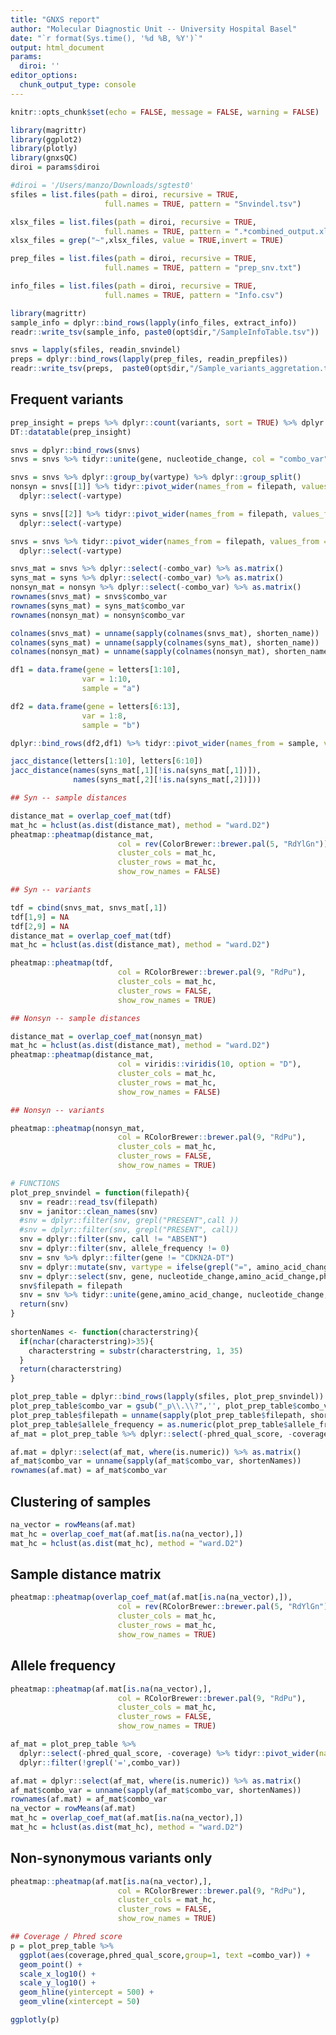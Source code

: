 ```yaml
---
title: "GNXS report"
author: "Molecular Diagnostic Unit -- University Hospital Basel"
date: "`r format(Sys.time(), '%d %B, %Y')`"
output: html_document
params:
  diroi: ''
editor_options: 
  chunk_output_type: console
---
```


```r
knitr::opts_chunk$set(echo = FALSE, message = FALSE, warning = FALSE)
```

```r
library(magrittr)
library(ggplot2)
library(plotly)
library(gnxsQC)
diroi = params$diroi
```


```r
#diroi = '/Users/manzo/Downloads/sgtest0'
sfiles = list.files(path = diroi, recursive = TRUE,
                     full.names = TRUE, pattern = "Snvindel.tsv")

xlsx_files = list.files(path = diroi, recursive = TRUE,
                     full.names = TRUE, pattern = ".*combined_output.xlsx")
xlsx_files = grep("~",xlsx_files, value = TRUE,invert = TRUE)

prep_files = list.files(path = diroi, recursive = TRUE,
                     full.names = TRUE, pattern = "prep_snv.txt")

info_files = list.files(path = diroi, recursive = TRUE,
                     full.names = TRUE, pattern = "Info.csv")
```


```r
library(magrittr)
sample_info = dplyr::bind_rows(lapply(info_files, extract_info))
readr::write_tsv(sample_info, paste0(opt$dir,"/SampleInfoTable.tsv"))

snvs = lapply(sfiles, readin_snvindel)
preps = dplyr::bind_rows(lapply(prep_files, readin_prepfiles))
readr::write_tsv(preps,  paste0(opt$dir,"/Sample_variants_aggretation.tsv"))

```


## Frequent variants
```r
prep_insight = preps %>% dplyr::count(variants, sort = TRUE) %>% dplyr::filter(n >1)
DT::datatable(prep_insight)
```


```r
snvs = dplyr::bind_rows(snvs)
snvs = snvs %>% tidyr::unite(gene, nucleotide_change, col = "combo_var", sep = "_" ) %>% dplyr::select(-amino_acid_change)

snvs = snvs %>% dplyr::group_by(vartype) %>% dplyr::group_split()
nonsyn = snvs[[1]] %>% tidyr::pivot_wider(names_from = filepath, values_from = allele_frequency) %>%
  dplyr::select(-vartype)

syns = snvs[[2]] %>% tidyr::pivot_wider(names_from = filepath, values_from = allele_frequency) %>%
  dplyr::select(-vartype)

snvs = snvs %>% tidyr::pivot_wider(names_from = filepath, values_from = allele_frequency) %>%
  dplyr::select(-vartype)


```


```r
snvs_mat = snvs %>% dplyr::select(-combo_var) %>% as.matrix()
syns_mat = syns %>% dplyr::select(-combo_var) %>% as.matrix()
nonsyn_mat = nonsyn %>% dplyr::select(-combo_var) %>% as.matrix()
rownames(snvs_mat) = snvs$combo_var
rownames(syns_mat) = syns_mat$combo_var
rownames(nonsyn_mat) = nonsyn$combo_var

colnames(snvs_mat) = unname(sapply(colnames(snvs_mat), shorten_name))
colnames(syns_mat) = unname(sapply(colnames(syns_mat), shorten_name))
colnames(nonsyn_mat) = unname(sapply(colnames(nonsyn_mat), shorten_name))
```


```r
df1 = data.frame(gene = letters[1:10],
                var = 1:10,
                sample = "a")

df2 = data.frame(gene = letters[6:13],
                var = 1:8,
                sample = "b")

dplyr::bind_rows(df2,df1) %>% tidyr::pivot_wider(names_from = sample, values_from = var)

jacc_distance(letters[1:10], letters[6:10])
jacc_distance(names(syns_mat[,1][!is.na(syns_mat[,1])]),
              names(syns_mat[,2][!is.na(syns_mat[,2])]))

```


```r
## Syn -- sample distances

distance_mat = overlap_coef_mat(tdf)
mat_hc = hclust(as.dist(distance_mat), method = "ward.D2")
pheatmap::pheatmap(distance_mat, 
                        col = rev(ColorBrewer::brewer.pal(5, "RdYlGn")),
                        cluster_cols = mat_hc,
                        cluster_rows = mat_hc,
                        show_row_names = FALSE)
```

```r
## Syn -- variants

tdf = cbind(snvs_mat, snvs_mat[,1])
tdf[1,9] = NA
tdf[2,9] = NA
distance_mat = overlap_coef_mat(tdf)
mat_hc = hclust(as.dist(distance_mat), method = "ward.D2")

pheatmap::pheatmap(tdf, 
                        col = RColorBrewer::brewer.pal(9, "RdPu"),
                        cluster_cols = mat_hc,
                        cluster_rows = FALSE,
                        show_row_names = TRUE)
```

```r
## Nonsyn -- sample distances

distance_mat = overlap_coef_mat(nonsyn_mat)
mat_hc = hclust(as.dist(distance_mat), method = "ward.D2")
pheatmap::pheatmap(distance_mat, 
                        col = viridis::viridis(10, option = "D"),
                        cluster_cols = mat_hc,
                        cluster_rows = mat_hc,
                        show_row_names = FALSE)


```

```r
## Nonsyn -- variants

pheatmap::pheatmap(nonsyn_mat, 
                        col = RColorBrewer::brewer.pal(9, "RdPu"),
                        cluster_cols = mat_hc,
                        cluster_rows = FALSE,
                        show_row_names = TRUE)
```


```r
# FUNCTIONS
plot_prep_snvindel = function(filepath){
  snv = readr::read_tsv(filepath)
  snv = janitor::clean_names(snv)
  #snv = dplyr::filter(snv, grepl("PRESENT",call ))
  #snv = dplyr::filter(snv, grepl("PRESENT", call))
  snv = dplyr::filter(snv, call != "ABSENT")
  snv = dplyr::filter(snv, allele_frequency != 0)
  snv = snv %>% dplyr::filter(gene != "CDKN2A-DT") 
  snv = dplyr::mutate(snv, vartype = ifelse(grepl("=", amino_acid_change), "syn","nonsyn"))
  snv = dplyr::select(snv, gene, nucleotide_change,amino_acid_change,phred_qual_score,coverage, allele_frequency)
  snv$filepath = filepath
  snv = snv %>% tidyr::unite(gene,amino_acid_change, nucleotide_change, col = "combo_var", sep = "_" )
  return(snv)
}
  
shortenNames <- function(characterstring){
  if(nchar(characterstring)>35){
    characterstring = substr(characterstring, 1, 35)
  }
  return(characterstring)
}

```


```r
plot_prep_table = dplyr::bind_rows(lapply(sfiles, plot_prep_snvindel))
plot_prep_table$combo_var = gsub("_p\\.\\?",'', plot_prep_table$combo_var)
plot_prep_table$filepath = unname(sapply(plot_prep_table$filepath, shorten_name))
plot_prep_table$allele_frequency = as.numeric(plot_prep_table$allele_frequency)
af_mat = plot_prep_table %>% dplyr::select(-phred_qual_score, -coverage) %>% tidyr::pivot_wider(names_from = filepath, values_from = allele_frequency )

af.mat = dplyr::select(af_mat, where(is.numeric)) %>% as.matrix()
af_mat$combo_var = unname(sapply(af_mat$combo_var, shortenNames))
rownames(af.mat) = af_mat$combo_var

```

## Clustering of samples
```r
na_vector = rowMeans(af.mat)
mat_hc = overlap_coef_mat(af.mat[is.na(na_vector),])
mat_hc = hclust(as.dist(mat_hc), method = "ward.D2")
```

## Sample distance matrix
```r

pheatmap::pheatmap(overlap_coef_mat(af.mat[is.na(na_vector),]), 
                        col = rev(RColorBrewer::brewer.pal(5, "RdYlGn")),
                        cluster_cols = mat_hc,
                        cluster_rows = mat_hc,
                        show_row_names = TRUE)
```

## Allele frequency
```r
pheatmap::pheatmap(af.mat[is.na(na_vector),], 
                        col = RColorBrewer::brewer.pal(9, "RdPu"),
                        cluster_cols = mat_hc,
                        cluster_rows = FALSE,
                        show_row_names = TRUE)

```


```r
af_mat = plot_prep_table %>% 
  dplyr::select(-phred_qual_score, -coverage) %>% tidyr::pivot_wider(names_from = filepath, values_from = allele_frequency ) %>% 
  dplyr::filter(!grepl('=',combo_var))

af.mat = dplyr::select(af_mat, where(is.numeric)) %>% as.matrix()
af_mat$combo_var = unname(sapply(af_mat$combo_var, shortenNames))
rownames(af.mat) = af_mat$combo_var
na_vector = rowMeans(af.mat)
mat_hc = overlap_coef_mat(af.mat[is.na(na_vector),])
mat_hc = hclust(as.dist(mat_hc), method = "ward.D2")
```

## Non-synonymous variants only
```r
pheatmap::pheatmap(af.mat[is.na(na_vector),], 
                        col = RColorBrewer::brewer.pal(9, "RdPu"),
                        cluster_cols = mat_hc,
                        cluster_rows = FALSE,
                        show_row_names = TRUE)
```



```r
## Coverage / Phred score
p = plot_prep_table %>% 
  ggplot(aes(coverage,phred_qual_score,group=1, text =combo_var)) + 
  geom_point() + 
  scale_x_log10() + 
  scale_y_log10() + 
  geom_hline(yintercept = 500) + 
  geom_vline(xintercept = 50)

ggplotly(p)
```




